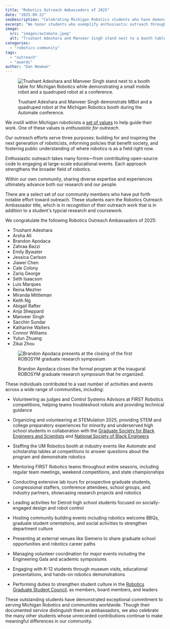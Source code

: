 ```yaml
---
title: "Robotics Outreach Ambassadors of 2025"
date: "2025-09-22"
seoDescription: "Celebrating Michigan Robotics students who have demonstrated exceptional commitment to outreach and community engagement in advancing robotics."
excerpt: "We honor students who exemplify enthusiastic outreach through their extraordinary service to community."
image:
  src: "images/automate.jpeg"
  alt: "Trushant Adeshara and Manveer Singh stand next to a booth table for Michigan Robotics while demonstrating a small mobile robot and a quadruped robot at a conference."
categories: 
  - "robotics-community"
tags:
  - "outreach"
  - "awards"
author: "Dan Newman"
---
```

<figure>

![Trushant Adeshara and Manveer Singh stand next to a booth table for Michigan Robotics while demonstrating a small mobile robot and a quadruped robot at a conference.](images/automate.jpeg)

<figcaption>

Trushant Adeshara and Manveer Singh demonstrate MBot and a quadruped robot at the Michigan Robotics booth during the Automate conference.

</figcaption>

</figure>

We instill within Michigan roboticists a [set of values](/about/values) to help guide their work. One of these values is *enthusaistic for outreach*. 

Our outreach efforts serve three purposes: building for and inspiring the next generation of roboticists, informing policies that benefit society, and fostering public understanding of where robotics is as a field right now.

Enthusiastic outreach takes many forms—from contributing open-source code to engaging at large-scale educational events. Each approach strengthens the broader field of robotics.

Within our own community, sharing diverse expertise and experiences ultimately advance both our research and our people.

There are a select set of our community members who have put forth notable effort toward outreach. These students earn the Robotics Outreach Ambassador title, which is in recognition of their outreach work that is in addition to a student's typcial research and coursework.

We congratulate the following Robotics Outreach Ambassadors of 2025:

<ColumnList columns={2}>

- Trushant Adeshara
- Arsha Ali
- Brandon Apodaca
- Zahraa Bazzi
- Emily Bywater
- Jessica Carlson
- Jiawei Chen
- Cale Colony
- Zariq George
- Seth Isaacson
- Luis Marques
- Reina Mezher
- Miranda Mittleman
- Keith Ng
- Abigail Rafter
- Anja Sheppard
- Manveer Singh
- Sacchin Sundar
- Katharine Walters
- Connor Williams
- Yulun Zhuang
- Zikai Zhou

</ColumnList>

<figure>

![Brandon Apodaca presents at the closing of the first ROBOSYM graduate research symposium](images/apodaca.jpg)

<figcaption>

Brandon Apodaca closes the formal program at the inaugural ROBOSYM graduate research symposium that he organized.

</figcaption>

</figure>

These individuals contributed to a vast number of activities and events across a wide range of communities, including:

- Volunteering as judges and Control Systems Advisors at FIRST Robotics competitions, helping teams troubleshoot robots and providing technical guidance

- Organizing and volunteering at STEMulation 2025, providing STEM and college preparatory experiences for minority and underserved high school students in collaboration with the [Graduate Society for Black Engineers and Scientists](https://gsbes.org) and [National Society of Black Engineers](https://nsbeum.weebly.com)

- Staffing the UM Robotics booth at industry events like Automate and scholarship tables at competitions to answer questions about the program and demonstrate robotics

- Mentoring FIRST Robotics teams throughout entire seasons, including regular team meetings, weekend competitions, and state championships

- Conducting extensive lab tours for prospective graduate students, congressional staffers, conference attendees, school groups, and industry partners, showcasing research projects and robotics

- Leading activities for Detroit high school students focused on socially-engaged design and robot control

- Hosting community building events including robotics welcome BBQs, graduate student orientations, and social activities to strengthen department culture

- Presenting at external venues like Siemens to share graduate school opportunities and robotics career paths

- Managing volunteer coordination for major events including the Engineering Gala and academic symposiums

- Engaging with K-12 students through museum visits, educational presentations, and hands-on robotics demonstrations

- Performing duties to strengthen student culture in the [Robotics Graduate Student Council](https://robotics.umich.edu/academics/current-students/robotics-graduate-student-council/), as members, board members, and leaders

These outstanding students have demonstrated exceptional commitment to serving Michigan Robotics and communities worldwide. Though their documented service distinguish them as ambassadors, we also celebrate the many other students whose unrecorded contributions continue to make meaningful differences in our community.